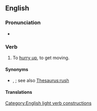==English==

===Pronunciation===
* {{audio|en|en-au-get a move on.ogg|Audio (AU)}}

===Verb===
{{en-verb|gets a move on|getting a move on|got a move on|past_ptc2=gotten a move on}}

# {{lb|en|informal|idiom}} To [[hurry up]], to get moving.
#: {{ux|en|I need to '''get a move on''' if I'm going to arrive before dark.}}

====Synonyms====
* {{l|en|hurry}}, {{l|en|zoom}}; see also [[Thesaurus:rush]]

====Translations====
{{trans-see|hurry up}}
[[Category:English light verb constructions]]